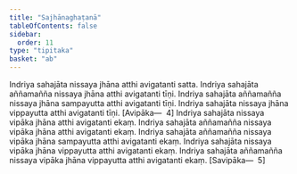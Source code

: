 ```yaml
---
title: "Sajhānaghaṭanā"
tableOfContents: false
sidebar:
  order: 11
type: "tipitaka"
basket: "ab"
---
```



<DynamicBreadcrumb />

<Division number="353">

<Paragraph number="1089">
Indriya sahajāta nissaya jhāna atthi avigatanti satta. Indriya sahajāta aññamañña nissaya jhāna atthi avigatanti tīṇi. Indriya sahajāta aññamañña nissaya jhāna sampayutta atthi avigatanti tīṇi. Indriya sahajāta nissaya jhāna vippayutta atthi avigatanti tīṇi. [Avipāka—  4]
</Paragraph>

<Paragraph number="1090">
Indriya sahajāta nissaya vipāka jhāna atthi avigatanti ekaṃ. Indriya sahajāta aññamañña nissaya vipāka jhāna atthi avigatanti ekaṃ. Indriya sahajāta aññamañña nissaya vipāka jhāna sampayutta atthi avigatanti ekaṃ. Indriya sahajāta nissaya vipāka jhāna vippayutta atthi avigatanti ekaṃ. Indriya sahajāta aññamañña nissaya vipāka jhāna vippayutta atthi avigatanti ekaṃ. [Savipāka—  5]
</Paragraph>
</Division>